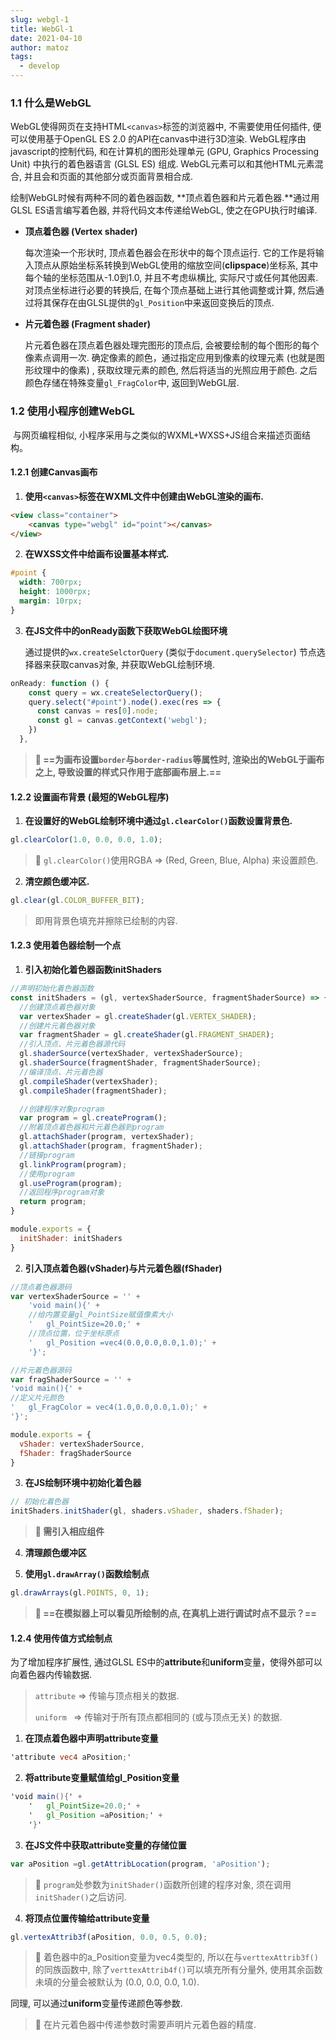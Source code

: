 ```yaml
---
slug: webgl-1
title: WebGl-1
date: 2021-04-10
author: matoz
tags:
  - develop
---
```


### 1.1 什么是WebGL

WebGL使得网页在支持HTML`<canvas>`标签的浏览器中, 不需要使用任何插件, 便可以使用基于OpenGL ES 2.0 的API在canvas中进行3D渲染. WebGL程序由javascript的控制代码, 和在计算机的图形处理单元 (GPU, Graphics Processing Unit) 中执行的着色器语言 (GLSL ES) 组成. WebGL元素可以和其他HTML元素混合, 并且会和页面的其他部分或页面背景相合成.

绘制WebGL时候有两种不同的着色器函数, **顶点着色器和片元着色器.**通过用GLSL ES语言编写着色器, 并将代码文本传递给WebGL, 使之在GPU执行时编译.

* **顶点着色器 (Vertex shader)**

  每次渲染一个形状时, 顶点着色器会在形状中的每个顶点运行. 它的工作是将输入顶点从原始坐标系转换到WebGL使用的缩放空间(**clipspace**)坐标系, 其中每个轴的坐标范围从-1.0到1.0, 并且不考虑纵横比, 实际尺寸或任何其他因素. 对顶点坐标进行必要的转换后, 在每个顶点基础上进行其他调整或计算, 然后通过将其保存在由GLSL提供的`gl_Position`中来返回变换后的顶点.

* **片元着色器 (Fragment shader)**

  片元着色器在顶点着色器处理完图形的顶点后, 会被要绘制的每个图形的每个像素点调用一次. 确定像素的颜色，通过指定应用到像素的纹理元素 (也就是图形纹理中的像素) , 获取纹理元素的颜色, 然后将适当的光照应用于颜色. 之后颜色存储在特殊变量`gl_FragColor`中, 返回到WebGL层.

### 1.2 使用小程序创建WebGL

​	与网页编程相似, 小程序采用与之类似的WXML+WXSS+JS组合来描述页面结构。

#### 1.2.1 创建Canvas画布

1. **使用`<canvas>`标签在WXML文件中创建由WebGL渲染的画布.**

```html
<view class="container">
    <canvas type="webgl" id="point"></canvas>
</view>
```

2. **在WXSS文件中给画布设置基本样式.**

```css
#point {
  width: 700rpx;
  height: 1000rpx;
  margin: 10rpx;
}
```

3. **在JS文件中的onReady函数下获取WebGL绘图环境**

   通过提供的`wx.createSelctorQuery` (类似于`document.querySelector`) 节点选择器来获取canvas对象, 并获取WebGL绘制环境.

```javascript
onReady: function () {
    const query = wx.createSelectorQuery();
    query.select("#point").node().exec(res => {
      const canvas = res[0].node;
      const gl = canvas.getContext('webgl');      
    })
  },
```

> **🧐 ==为画布设置`border`与`border-radius`等属性时, 渲染出的WebGL于画布之上, 导致设置的样式只作用于底部画布层上.==**



#### 1.2.2 设置画布背景 (最短的WebGL程序)

1. **在设置好的WebGL绘制环境中通过`gl.clearColor()`函数设置背景色.**

```javascript
gl.clearColor(1.0, 0.0, 0.0, 1.0);
```

> 🔔 `gl.clearColor()`使用RGBA => (Red, Green, Blue, Alpha) 来设置颜色.

2. **清空颜色缓冲区.**

```javascript
gl.clear(gl.COLOR_BUFFER_BIT);
```

> 即用背景色填充并擦除已绘制的内容.



#### 1.2.3 使用着色器绘制一个点

1. **引入初始化着色器函数initShaders**

```javascript
//声明初始化着色器函数
const initShaders = (gl, vertexShaderSource, fragmentShaderSource) => {
  //创建顶点着色器对象
  var vertexShader = gl.createShader(gl.VERTEX_SHADER);
  //创建片元着色器对象
  var fragmentShader = gl.createShader(gl.FRAGMENT_SHADER);
  //引入顶点、片元着色器源代码
  gl.shaderSource(vertexShader, vertexShaderSource);
  gl.shaderSource(fragmentShader, fragmentShaderSource);
  //编译顶点、片元着色器
  gl.compileShader(vertexShader);
  gl.compileShader(fragmentShader);

  //创建程序对象program
  var program = gl.createProgram();
  //附着顶点着色器和片元着色器到program
  gl.attachShader(program, vertexShader);
  gl.attachShader(program, fragmentShader);
  //链接program
  gl.linkProgram(program);
  //使用program
  gl.useProgram(program);
  //返回程序program对象
  return program;
}

module.exports = {
  initShader: initShaders
}
```

2. **引入顶点着色器(vShader)与片元着色器(fShader)**

```javascript
//顶点着色器源码
var vertexShaderSource = '' +
    'void main(){' +
    //给内置变量gl_PointSize赋值像素大小
    '   gl_PointSize=20.0;' +
    //顶点位置，位于坐标原点
    '   gl_Position =vec4(0.0,0.0,0.0,1.0);' +
    '}';

//片元着色器源码
var fragShaderSource = '' +
'void main(){' +
//定义片元颜色
'   gl_FragColor = vec4(1.0,0.0,0.0,1.0);' +
'}';

module.exports = {
  vShader: vertexShaderSource,
  fShader: fragShaderSource
}
```

3. **在JS绘制环境中初始化着色器**

```javascript
// 初始化着色器
initShaders.initShader(gl, shaders.vShader, shaders.fShader);
```

> **🔔 需引入相应组件**

4. **清理颜色缓冲区**

5. **使用`gl.drawArray()`函数绘制点**

```javascript
gl.drawArrays(gl.POINTS, 0, 1);
```

> **🧐 ==在模拟器上可以看见所绘制的点, 在真机上进行调试时点不显示？==**



#### 1.2.4 使用传值方式绘制点

为了增加程序扩展性, 通过GLSL ES中的**attribute**和**uniform**变量，使得外部可以向着色器内传输数据.

>`attribute` => 传输与顶点相关的数据.
>
>`uniform ` => 传输对于所有顶点都相同的 (或与顶点无关) 的数据.

1. **在顶点着色器中声明attribute变量**

```glsl
'attribute vec4 aPosition;'
```

2. **将attribute变量赋值给gl_Position变量**

```glsl
'void main(){' +
    '   gl_PointSize=20.0;' +
    '   gl_Position =aPosition;' +
    '}'
```

3. **在JS文件中获取attribute变量的存储位置**

```javascript
var aPosition =gl.getAttribLocation(program, 'aPosition');
```

> 🔔 `program`处参数为`initShader()`函数所创建的程序对象, 须在调用`initShader()`之后访问. 

4. **将顶点位置传输给attribute变量**

```javascript
gl.vertexAttrib3f(aPosition, 0.0, 0.5, 0.0);
```

> 🔔 着色器中的a_Position变量为vec4类型的, 所以在与`verttexAttrib3f()`的同族函数中, 除了`verttexAttrib4f()`可以填充所有分量外, 使用其余函数未填的分量会被默认为 (0.0, 0.0, 0.0, 1.0).

同理, 可以通过**uniform**变量传递颜色等参数.

> 🔔 在片元着色器中传递参数时需要声明片元着色器的精度.

